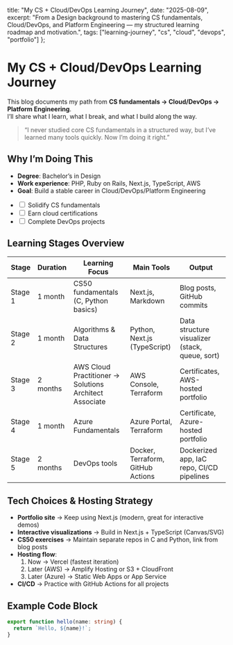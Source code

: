   title: "My CS + Cloud/DevOps Learning Journey",
  date: "2025-08-09",
  excerpt: "From a Design background to mastering CS fundamentals, Cloud/DevOps, and Platform Engineering — my structured learning roadmap and motivation.",
  tags: ["learning-journey", "cs", "cloud", "devops", "portfolio"]
};

# My CS + Cloud/DevOps Learning Journey

This blog documents my path from **CS fundamentals → Cloud/DevOps → Platform Engineering**.  
I’ll share what I learn, what I break, and what I build along the way.

> “I never studied core CS fundamentals in a structured way, but I’ve learned many tools quickly. Now I’m doing it right.”

## Why I’m Doing This

- **Degree**: Bachelor’s in Design
- **Work experience**: PHP, Ruby on Rails, Next.js, TypeScript, AWS
- **Goal**: Build a stable career in Cloud/DevOps/Platform Engineering

<ul className="task-list">
  <li><input type="checkbox" /> Solidify CS fundamentals</li>
  <li><input type="checkbox" /> Earn cloud certifications</li>
  <li><input type="checkbox" /> Complete DevOps projects</li>
</ul>

## Learning Stages Overview

<table>
  <thead>
    <tr>
      <th>Stage</th>
      <th>Duration</th>
      <th>Learning Focus</th>
      <th>Main Tools</th>
      <th>Output</th>
    </tr>
  </thead>
  <tbody>
    <tr>
      <td>Stage 1</td>
      <td>1 month</td>
      <td>CS50 fundamentals (C, Python basics)</td>
      <td>Next.js, Markdown</td>
      <td>Blog posts, GitHub commits</td>
    </tr>
    <tr>
      <td>Stage 2</td>
      <td>1 month</td>
      <td>Algorithms & Data Structures</td>
      <td>Python, Next.js (TypeScript)</td>
      <td>Data structure visualizer (stack, queue, sort)</td>
    </tr>
    <tr>
      <td>Stage 3</td>
      <td>2 months</td>
      <td>AWS Cloud Practitioner → Solutions Architect Associate</td>
      <td>AWS Console, Terraform</td>
      <td>Certificates, AWS-hosted portfolio</td>
    </tr>
    <tr>
      <td>Stage 4</td>
      <td>1 month</td>
      <td>Azure Fundamentals</td>
      <td>Azure Portal, Terraform</td>
      <td>Certificate, Azure-hosted portfolio</td>
    </tr>
    <tr>
      <td>Stage 5</td>
      <td>2 months</td>
      <td>DevOps tools</td>
      <td>Docker, Terraform, GitHub Actions</td>
      <td>Dockerized app, IaC repo, CI/CD pipelines</td>
    </tr>
  </tbody>
</table>

## Tech Choices & Hosting Strategy

- **Portfolio site** → Keep using Next.js (modern, great for interactive demos)
- **Interactive visualizations** → Build in Next.js + TypeScript (Canvas/SVG)
- **CS50 exercises** → Maintain separate repos in C and Python, link from blog posts
- **Hosting flow**:
  1. Now → Vercel (fastest iteration)
  2. Later (AWS) → Amplify Hosting or S3 + CloudFront
  3. Later (Azure) → Static Web Apps or App Service
- **CI/CD** → Practice with GitHub Actions for all projects

## Example Code Block

```ts
export function hello(name: string) {
  return `Hello, ${name}!`;
}